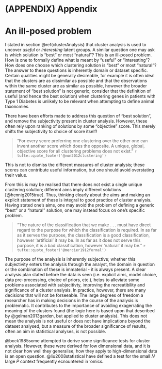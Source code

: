 # (APPENDIX) Appendix {-} 

# An ill-posed problem {#illPosed}

I stated in section \@ref(clusterAnalysis) that cluster analysis is used to
uncover _useful_ or _interesting_ latent groups. A similar question one may
ask is which solution is "best" or most "natural"?  This is an ill-posed
problem. How is one to formally define what is meant by 
"useful" or "interesting"? How does one choose which clustering solution is 
"best" or most "natural"? The answer to these questions is inherently domain or
dataset specific. Certain qualities might be generally desireable, for example 
it is often ideal that the clusters are as dissimilar as possible and that the 
observations within the same cluster are as similar as possible, however the 
broader statement of "best solution" is not generic; consider that the
definition of useful (and hence the best solution) when clustering genes in
patients with Type 1 Diabetes is unlikely to be relevant when attempting to 
define animal taxonomies. 

There have been efforts made to address this question of "best solution", and
remove the subjectivity present in cluster analysis. However, these often rely
upon ranking of solutions by some "objective" score. This merely shifts the 
subjectivity to choice of score itself!
  
  > "For every score preferring one clustering over the other one can invent 
another score which does the opposite. A unique, global, objective score for all
clustering problems does not exist."
`r tufte::quote_footer('@von2012clustering')`

This is not to dismiss the different measures of cluster analysis; these scores
can contribute useful information, but one should avoid overstating their value.

From this is may be realised that there does not exist a single unique
clustering solution; different aims imply different solutions [@hennig2015true].
Thus, thinking clearly about the aims and making an explicit statement of these
is integral to good practice of cluster analysis. Having stated one's aims, one
may avoid the problem of defining a generic "best" or a "natural" solution, one
may instead focus on one's specific problem. 

> "The nature of the classification that we make . . . must have direct regard 
to the purpose for which the classification is required. In as far as it serves
the purpose, the classification is a good classification, however ‘artificial’ 
it may be. In as far as it does not serve this purpose, it is a bad 
classification, however ‘natural’ it may be." 
`r tufte::quote_footer('@mercier1912formal')`

The purpose of the analysis is inherently subjective; whether this subjectivity
enters the analysis through the analyst, the domain in question or the 
combination of these is immaterial - it is always present. A clear analysis
plan stated before the data is seen (i.e. explicit aims, model choice, data
pre-processing, choice of priors, etc.), helps to alleviate some problems 
associated with subjecitivty, improving the recreatibility and significance of
a cluster analysis. In practice, however, there are many decisions that will not 
be forseeable. The large degrees of freedom a researcher has in making decisions
in the course of the analysis is problematic. It contributes to the importance 
of avoiding exagerrating the meaning of the clusters found (the logic here is 
based upon that described by @gelman2013garden, but applied to cluster 
analysis). This does not mean the analysis is not useful or does not have 
implications beyond the dataset analysed, but a measure of the broader 
significance of results, often an aim in statistical analyses, is not possible. 

@bock1985some attempted to derive some significance tests for cluster analysis.
However, these were derived for low dimensional data, and it is not clear how
well they generalise; how they apply to high-dimensional data is an open 
question. @liu2008statistical have defined a test for the small $N$ large $P$ 
context frequently ecnountered in 'omics.
